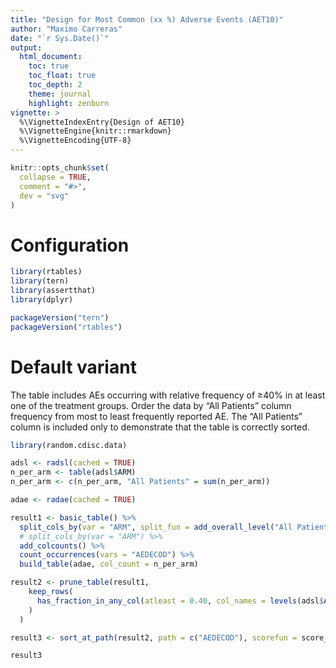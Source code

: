 ```yaml
---
title: "Design for Most Common (xx %) Adverse Events (AET10)"
author: "Maximo Carreras"
date: "`r Sys.Date()`"
output:
  html_document:
    toc: true
    toc_float: true
    toc_depth: 2
    theme: journal
    highlight: zenburn
vignette: >
  %\VignetteIndexEntry{Design of AET10}
  %\VignetteEngine{knitr::rmarkdown}
  %\VignetteEncoding{UTF-8}
---
```


```r
knitr::opts_chunk$set(
  collapse = TRUE,
  comment = "#>",
  dev = "svg"
)
```

Configuration
=============

```r
library(rtables)
library(tern)
library(assertthat)
library(dplyr)

packageVersion("tern")
packageVersion("rtables")
```

Default variant
=================
The table includes AEs occurring with relative frequency of ≥40% in at least one of the treatment groups. Order the data by "All Patients" column frequency from most to least frequently reported AE. The "All Patients" column is included only to demonstrate that the table is correctly sorted.

```r

library(random.cdisc.data)

adsl <- radsl(cached = TRUE)
n_per_arm <- table(adsl$ARM)
n_per_arm <- c(n_per_arm, "All Patients" = sum(n_per_arm))

adae <- radae(cached = TRUE)

result1 <- basic_table() %>%
  split_cols_by(var = "ARM", split_fun = add_overall_level("All Patients", first = FALSE)) %>%
  # split_cols_by(var = "ARM") %>%
  add_colcounts() %>%
  count_occurrences(vars = "AEDECOD") %>%
  build_table(adae, col_count = n_per_arm)

result2 <- prune_table(result1,
    keep_rows(
      has_fraction_in_any_col(atleast = 0.40, col_names = levels(adsl$ARM))
    )
  )

result3 <- sort_at_path(result2, path = c("AEDECOD"), scorefun = score_occurrences)

result3
```
